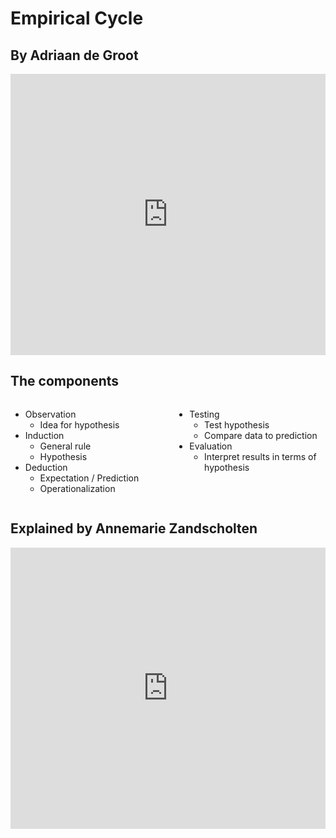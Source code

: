 # Empirical Cycle {.section}

## By Adriaan de Groot

<iframe style="height:450px; width:100%;" id="iframe_container" frameborder="0" webkitallowfullscreen="" mozallowfullscreen="" allowfullscreen="" src="https://prezi.com/embed/bpjkj8bz_kja/?bgcolor=ffffff&amp;lock_to_path=0&amp;autoplay=0&amp;autohide_ctrls=0&amp;landing_data=bHVZZmNaNDBIWnNjdEVENDRhZDFNZGNIUE43MHdLNWpsdFJLb2ZHanI5a2svK0VieFZlK1cxOTFvS1ZwWVVBNFZRPT0&amp;landing_sign=T515ue0i-w4c7Sok6m5LPjV9-MucmIMETU_ItCafgr8"></iframe>

## The components {.smaller}

:::: {.columns}

::: {.column width="50%"}
* Observation
    * Idea for hypothesis
* Induction
    * General rule
    * Hypothesis
* Deduction
    * Expectation / Prediction
    * Operationalization
:::

::: {.column width="50%"}
* Testing
    * Test hypothesis
    * Compare data to prediction
* Evaluation
    * Interpret results in terms of hypothesis
:::

::::






## Explained by Annemarie Zandscholten

<iframe style="height:450px; width:100%;"  src="https://www.youtube.com/embed/D8N1I-FmMvU?rel=0&amp;controls=1" frameborder="0" allowfullscreen></iframe>